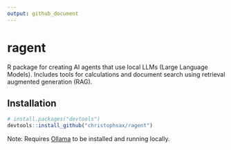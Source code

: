 ```yaml
---
output: github_document
---
```


# ragent

R package for creating AI agents that use local LLMs (Large Language Models). Includes tools for calculations and document search using retrieval augmented generation (RAG).

## Installation

```r
# install.packages("devtools")
devtools::install_github("christophsax/ragent")
```

Note: Requires [Ollama](https://ollama.ai/) to be installed and running locally.
